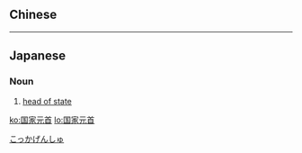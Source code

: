 ==Chinese==
{{zh-see|國家元首}}

----

==Japanese==
{{ja-kanjitab|こく|k1=こっ|か|げん|しゅ|yomi=on}}

===Noun===
{{ja-noun|こっかげんしゅ}}

# {{lb|ja|government|sort=こっかげんしゅ}} [[head of state]]

[[Category:ja:Government|こっかげんしゅ]]

[[ko:国家元首]]
[[lo:国家元首]]